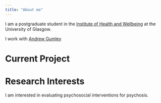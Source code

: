 ```yaml
---
title: "About me"
---
```


I am a postgraduate student in the [Institute of Health and Wellbeing](https://www.gla.ac.uk/researchinstitutes/healthwellbeing) at the University of Glasgow.

I work with [Andrew Gumley](https://www.gla.ac.uk/researchinstitutes/healthwellbeing/staff/andrewgumley/)

# Current Project


# Research Interests

I am interested in evaluating psychosocial interventions for 
psychosis.